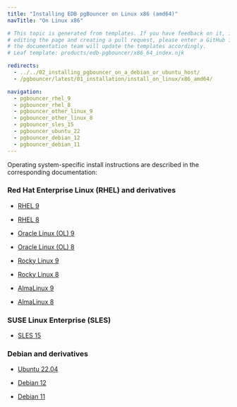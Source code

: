 ```yaml
---
title: "Installing EDB pgBouncer on Linux x86 (amd64)"
navTitle: "On Linux x86"

# This topic is generated from templates. If you have feedback on it, instead of
# editing the page and creating a pull request, please enter a GitHub issue and
# the documentation team will update the templates accordingly.
# Leaf template: products/edb-pgbouncer/x86_64_index.njk

redirects:
  - ../../02_installing_pgbouncer_on_a_debian_or_ubuntu_host/
  - /pgbouncer/latest/01_installation/install_on_linux/x86_amd64/

navigation:
  - pgbouncer_rhel_9
  - pgbouncer_rhel_8
  - pgbouncer_other_linux_9
  - pgbouncer_other_linux_8
  - pgbouncer_sles_15
  - pgbouncer_ubuntu_22
  - pgbouncer_debian_12
  - pgbouncer_debian_11
---
```


Operating system-specific install instructions are described in the corresponding documentation:

### Red Hat Enterprise Linux (RHEL) and derivatives

- [RHEL 9](pgbouncer_rhel_9)

- [RHEL 8](pgbouncer_rhel_8)

- [Oracle Linux (OL) 9](pgbouncer_rhel_9)

- [Oracle Linux (OL) 8](pgbouncer_rhel_8)

- [Rocky Linux 9](pgbouncer_other_linux_9)

- [Rocky Linux 8](pgbouncer_other_linux_8)

- [AlmaLinux 9](pgbouncer_other_linux_9)

- [AlmaLinux 8](pgbouncer_other_linux_8)

### SUSE Linux Enterprise (SLES)

- [SLES 15](pgbouncer_sles_15)

### Debian and derivatives

- [Ubuntu 22.04](pgbouncer_ubuntu_22)

- [Debian 12](pgbouncer_debian_12)

- [Debian 11](pgbouncer_debian_11)
